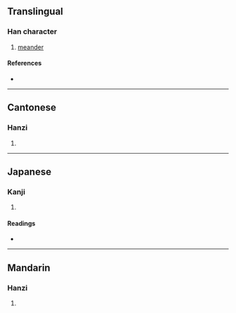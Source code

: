 {{character info/new}}
==Translingual==

===Han character===
{{Han char|rn=85|rad=水|as=07|sn=10|four=37167|canj=ESKR|ids=⿰氵君}}

# [[meander]]

====References====
* {{Han ref|kx=0627.010|dkj=17540|dj=1029.050|hdz=31635.030|uh=6D92|ud=28050|bh=D24B|bd=53835}}

----

==Cantonese==

===Hanzi===
{{yue-hanzi|jyut=[[tan1]], [[wan1]]|y=tan1, wan1}}

# {{defn|lang=yue|sort=水07}}

----

==Japanese==

===Kanji===
{{ja-kanji|grade=|rs=水07}}

# {{defn|lang=ja|sort=水07}}

====Readings====
* {{ja-readings|on=[[とん]] (ton), [[いん]] (in), [[きん]] (kin)|kun=[[はく]] (haku)}}

----

==Mandarin==

===Hanzi===
{{cmn-hanzi|pin=[[tūn]] ([[tun1]]), [[yūn]] ([[yun1]])|wg=t'un<sup>1</sup>, yün<sup>1</sup>}}

# {{defn|lang=cmn|sort=水07}}